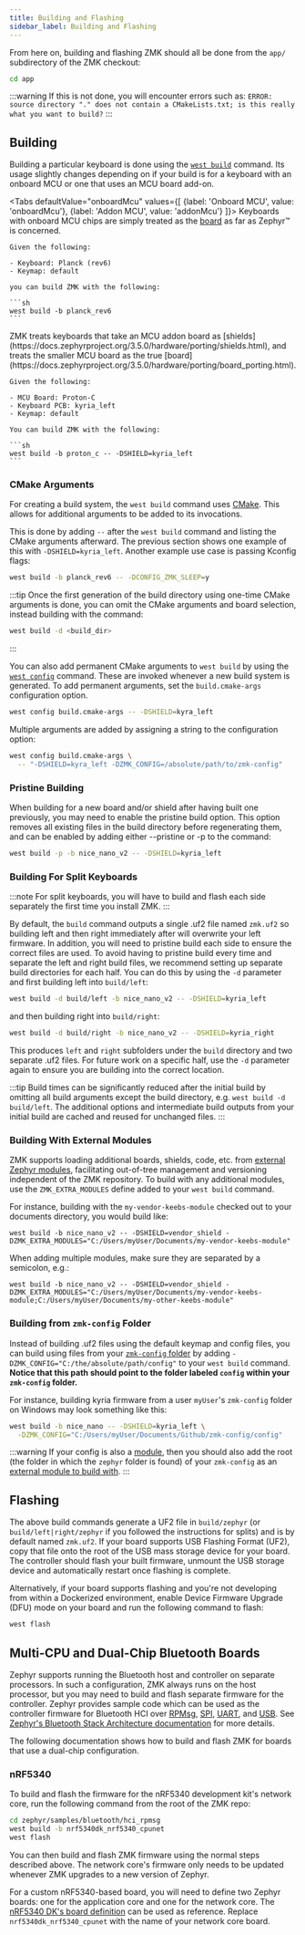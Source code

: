 ```yaml
---
title: Building and Flashing
sidebar_label: Building and Flashing
---
```



From here on, building and flashing ZMK should all be done from the `app/`
subdirectory of the ZMK checkout:

```sh
cd app
```

:::warning
If this is not done, you will encounter errors such as: `ERROR: source directory
"." does not contain a CMakeLists.txt; is this really what you want to build?`
:::

## Building

Building a particular keyboard is done using the
[`west build`](https://docs.zephyrproject.org/3.5.0/develop/west/build-flash-debug.html#building-west-build)
command. Its usage slightly changes depending on if your build is for a keyboard
with an onboard MCU or one that uses an MCU board add-on.

<Tabs defaultValue="onboardMcu"
      values={[
        {label: 'Onboard MCU', value: 'onboardMcu'},
        {label: 'Addon MCU', value: 'addonMcu'}
      ]}>
  <TabItem value="onboardMcu">
    Keyboards with onboard MCU chips are simply treated as the
    [board](https://docs.zephyrproject.org/3.5.0/hardware/porting/board_porting.html)
    as far as Zephyr™ is concerned.

    Given the following:

    - Keyboard: Planck (rev6)
    - Keymap: default

    you can build ZMK with the following:

    ```sh
    west build -b planck_rev6
    ```

  </TabItem>
  <TabItem value="addonMcu">
    ZMK treats keyboards that take an MCU addon board as
    [shields](https://docs.zephyrproject.org/3.5.0/hardware/porting/shields.html),
    and treats the smaller MCU board as the true
    [board](https://docs.zephyrproject.org/3.5.0/hardware/porting/board_porting.html).

    Given the following:

    - MCU Board: Proton-C
    - Keyboard PCB: kyria_left
    - Keymap: default

    You can build ZMK with the following:

    ```sh
    west build -b proton_c -- -DSHIELD=kyria_left
    ```

  </TabItem>
</Tabs>

### CMake Arguments

For creating a build system, the `west build` command uses
[CMake](https://cmake.org/). This allows for additional arguments to be added to
its invocations.

This is done by adding `--` after the `west build` command and listing the CMake
arguments afterward. The previous section shows one example of this with
`-DSHIELD=kyria_left`. Another example use case is passing Kconfig flags:

```sh
west build -b planck_rev6 -- -DCONFIG_ZMK_SLEEP=y
```

:::tip
Once the first generation of the build directory using one-time CMake arguments
is done, you can omit the CMake arguments and board selection, instead building
with the command:

```sh
west build -d <build_dir>
```

:::

You can also add permanent CMake arguments to `west build` by using the
[`west config`](https://docs.zephyrproject.org/3.5.0/develop/west/config.html#west-config-cmd)
command. These are invoked whenever a new build system is generated. To add
permanent arguments, set the `build.cmake-args` configuration option.

```sh
west config build.cmake-args -- -DSHIELD=kyra_left
```

Multiple arguments are added by assigning a string to the configuration option:

```sh
west config build.cmake-args \
  -- "-DSHIELD=kyra_left -DZMK_CONFIG=/absolute/path/to/zmk-config"
```

### Pristine Building

When building for a new board and/or shield after having built one previously, you may need to enable the pristine build option. This option removes all existing files in the build directory before regenerating them, and can be enabled by adding either --pristine or -p to the command:

```sh
west build -p -b nice_nano_v2 -- -DSHIELD=kyria_left
```

### Building For Split Keyboards

:::note
For split keyboards, you will have to build and flash each side separately the first time you install ZMK.
:::

By default, the `build` command outputs a single .uf2 file named `zmk.uf2` so building left and then right immediately after will overwrite your left firmware. In addition, you will need to pristine build each side to ensure the correct files are used. To avoid having to pristine build every time and separate the left and right build files, we recommend setting up separate build directories for each half. You can do this by using the `-d` parameter and first building left into `build/left`:

```sh
west build -d build/left -b nice_nano_v2 -- -DSHIELD=kyria_left
```

and then building right into `build/right`:

```sh
west build -d build/right -b nice_nano_v2 -- -DSHIELD=kyria_right
```

This produces `left` and `right` subfolders under the `build` directory and two separate .uf2 files. For future work on a specific half, use the `-d` parameter again to ensure you are building into the correct location.

:::tip
Build times can be significantly reduced after the initial build by omitting all build arguments except the build directory, e.g. `west build -d build/left`. The additional options and intermediate build outputs from your initial build are cached and reused for unchanged files.
:::

### Building With External Modules

ZMK supports loading additional boards, shields, code, etc. from [external Zephyr modules](https://docs.zephyrproject.org/3.5.0/develop/modules.html), facilitating out-of-tree management and versioning independent of the ZMK repository. To build with any additional modules, use the `ZMK_EXTRA_MODULES` define added to your `west build` command.

For instance, building with the `my-vendor-keebs-module` checked out to your documents directory, you would build like:

```
west build -b nice_nano_v2 -- -DSHIELD=vendor_shield -DZMK_EXTRA_MODULES="C:/Users/myUser/Documents/my-vendor-keebs-module"
```

When adding multiple modules, make sure they are separated by a semicolon, e.g.:

```
west build -b nice_nano_v2 -- -DSHIELD=vendor_shield -DZMK_EXTRA_MODULES="C:/Users/myUser/Documents/my-vendor-keebs-module;C:/Users/myUser/Documents/my-other-keebs-module"
```

### Building from `zmk-config` Folder

Instead of building .uf2 files using the default keymap and config files, you
can build using files from your [`zmk-config` folder](../../user-setup.mdx#github-repo)
by adding `-DZMK_CONFIG="C:/the/absolute/path/config"` to your `west build`
command. **Notice that this path should point to the folder labeled `config`
within your `zmk-config` folder.**

For instance, building kyria firmware from a user `myUser`'s `zmk-config` folder
on Windows may look something like this:

```sh
west build -b nice_nano -- -DSHIELD=kyria_left \
  -DZMK_CONFIG="C:/Users/myUser/Documents/Github/zmk-config/config"
```

:::warning
If your config is also a [module](../../features/modules.mdx), then you should
also add the root (the folder in which the `zephyr` folder is found) of your
`zmk-config` as an [external module to build with](#building-with-external-modules).
:::

## Flashing

The above build commands generate a UF2 file in `build/zephyr` (or
`build/left|right/zephyr` if you followed the instructions for splits) and is by
default named `zmk.uf2`. If your board supports USB Flashing Format (UF2), copy
that file onto the root of the USB mass storage device for your board. The
controller should flash your built firmware, unmount the USB storage device and
automatically restart once flashing is complete.

Alternatively, if your board supports flashing and you're not developing from
within a Dockerized environment, enable Device Firmware Upgrade (DFU) mode on
your board and run the following command to flash:

```sh
west flash
```

## Multi-CPU and Dual-Chip Bluetooth Boards

Zephyr supports running the Bluetooth host and controller on separate processors. In such a configuration, ZMK always runs on the host processor, but you may need to build and flash separate firmware for the controller. Zephyr provides sample code which can be used as the controller firmware for Bluetooth HCI over [RPMsg](https://docs.zephyrproject.org/3.5.0/samples/bluetooth/hci_rpmsg/README.html), [SPI](https://docs.zephyrproject.org/3.5.0/samples/bluetooth/hci_spi/README.html), [UART](https://docs.zephyrproject.org/3.5.0/samples/bluetooth/hci_uart/README.html), and [USB](https://docs.zephyrproject.org/3.5.0/samples/bluetooth/hci_usb/README.html). See [Zephyr's Bluetooth Stack Architecture documentation](https://docs.zephyrproject.org/3.5.0/connectivity/bluetooth/bluetooth-arch.html) for more details.

The following documentation shows how to build and flash ZMK for boards that use a dual-chip configuration.

### nRF5340

To build and flash the firmware for the nRF5340 development kit's network core, run the following command from the root of the ZMK repo:

```sh
cd zephyr/samples/bluetooth/hci_rpmsg
west build -b nrf5340dk_nrf5340_cpunet
west flash
```

You can then build and flash ZMK firmware using the normal steps described above. The network core's firmware only needs to be updated whenever ZMK upgrades to a new version of Zephyr.

For a custom nRF5340-based board, you will need to define two Zephyr boards: one for the application core and one for the network core. The [nRF5340 DK's board definition](https://github.com/zephyrproject-rtos/zephyr/tree/main/boards/arm/nrf5340dk_nrf5340) can be used as reference. Replace `nrf5340dk_nrf5340_cpunet` with the name of your network core board.
